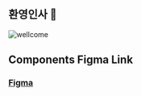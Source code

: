 ## 환영인사 🎉

![wellcome](https://gifdb.com/images/high/welcome-greeting-1y2timm763pcwtl2.gif)

## Components Figma Link
### [Figma](https://www.figma.com/file/KFJAWQFwyzXkpn0nB9C8X2/components?type=design&node-id=0%3A1&mode=design&t=nANiJZYXaUaElzmI-1)